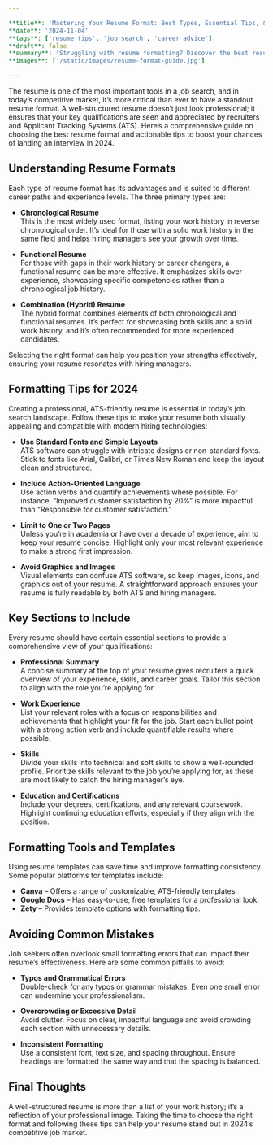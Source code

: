 ```yaml
---

**title**: 'Mastering Your Resume Format: Best Types, Essential Tips, & More for 2024'  
**date**: '2024-11-04'  
**tags**: ['resume tips', 'job search', 'career advice']  
**draft**: false  
**summary**: 'Struggling with resume formatting? Discover the best resume types, formatting tips, and essential advice to make your resume stand out in 2024’s competitive job market.'  
**images**: ['/static/images/resume-format-guide.jpg']  

---
```


The resume is one of the most important tools in a job search, and in today’s competitive market, it’s more critical than ever to have a standout resume format. A well-structured resume doesn’t just look professional; it ensures that your key qualifications are seen and appreciated by recruiters and Applicant Tracking Systems (ATS). Here’s a comprehensive guide on choosing the best resume format and actionable tips to boost your chances of landing an interview in 2024.

## Understanding Resume Formats

Each type of resume format has its advantages and is suited to different career paths and experience levels. The three primary types are:

- **Chronological Resume**  
  This is the most widely used format, listing your work history in reverse chronological order. It’s ideal for those with a solid work history in the same field and helps hiring managers see your growth over time.
  
- **Functional Resume**  
  For those with gaps in their work history or career changers, a functional resume can be more effective. It emphasizes skills over experience, showcasing specific competencies rather than a chronological job history.

- **Combination (Hybrid) Resume**  
  The hybrid format combines elements of both chronological and functional resumes. It’s perfect for showcasing both skills and a solid work history, and it’s often recommended for more experienced candidates.

Selecting the right format can help you position your strengths effectively, ensuring your resume resonates with hiring managers.

## Formatting Tips for 2024

Creating a professional, ATS-friendly resume is essential in today’s job search landscape. Follow these tips to make your resume both visually appealing and compatible with modern hiring technologies:

- **Use Standard Fonts and Simple Layouts**  
  ATS software can struggle with intricate designs or non-standard fonts. Stick to fonts like Arial, Calibri, or Times New Roman and keep the layout clean and structured.

- **Include Action-Oriented Language**  
  Use action verbs and quantify achievements where possible. For instance, “Improved customer satisfaction by 20%” is more impactful than “Responsible for customer satisfaction.”

- **Limit to One or Two Pages**  
  Unless you’re in academia or have over a decade of experience, aim to keep your resume concise. Highlight only your most relevant experience to make a strong first impression.

- **Avoid Graphics and Images**  
  Visual elements can confuse ATS software, so keep images, icons, and graphics out of your resume. A straightforward approach ensures your resume is fully readable by both ATS and hiring managers.

## Key Sections to Include

Every resume should have certain essential sections to provide a comprehensive view of your qualifications:

- **Professional Summary**  
  A concise summary at the top of your resume gives recruiters a quick overview of your experience, skills, and career goals. Tailor this section to align with the role you’re applying for.

- **Work Experience**  
  List your relevant roles with a focus on responsibilities and achievements that highlight your fit for the job. Start each bullet point with a strong action verb and include quantifiable results where possible.

- **Skills**  
  Divide your skills into technical and soft skills to show a well-rounded profile. Prioritize skills relevant to the job you’re applying for, as these are most likely to catch the hiring manager’s eye.

- **Education and Certifications**  
  Include your degrees, certifications, and any relevant coursework. Highlight continuing education efforts, especially if they align with the position.

## Formatting Tools and Templates

Using resume templates can save time and improve formatting consistency. Some popular platforms for templates include:

- **Canva** – Offers a range of customizable, ATS-friendly templates.
- **Google Docs** – Has easy-to-use, free templates for a professional look.
- **Zety** – Provides template options with formatting tips.

## Avoiding Common Mistakes

Job seekers often overlook small formatting errors that can impact their resume’s effectiveness. Here are some common pitfalls to avoid:

- **Typos and Grammatical Errors**  
  Double-check for any typos or grammar mistakes. Even one small error can undermine your professionalism.
  
- **Overcrowding or Excessive Detail**  
  Avoid clutter. Focus on clear, impactful language and avoid crowding each section with unnecessary details.
  
- **Inconsistent Formatting**  
  Use a consistent font, text size, and spacing throughout. Ensure headings are formatted the same way and that the spacing is balanced.

## Final Thoughts

A well-structured resume is more than a list of your work history; it’s a reflection of your professional image. Taking the time to choose the right format and following these tips can help your resume stand out in 2024’s competitive job market.